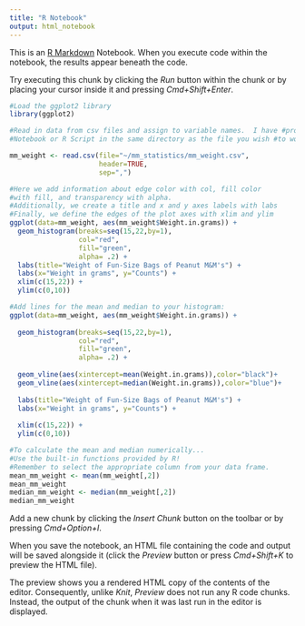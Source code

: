 ```yaml
---
title: "R Notebook"
output: html_notebook
---
```


This is an [R Markdown](http://rmarkdown.rstudio.com) Notebook. When you execute code within the notebook, the results appear beneath the code. 

Try executing this chunk by clicking the *Run* button within the chunk or by placing your cursor inside it and pressing *Cmd+Shift+Enter*. 

```r
#Load the ggplot2 library
library(ggplot2)
```

```r
#Read in data from csv files and assign to variable names.  I have #provided the full path names, but if you are working from an R 
#Notebook or R Script in the same directory as the file you wish #to work with, you can provide the relative path name. 

mm_weight <- read.csv(file="~/mm_statistics/mm_weight.csv",
                      header=TRUE,
                      sep=",")
```

```r
#Here we add information about edge color with col, fill color
#with fill, and transparency with alpha.
#Additionally, we create a title and x and y axes labels with labs
#Finally, we define the edges of the plot axes with xlim and ylim
ggplot(data=mm_weight, aes(mm_weight$Weight.in.grams)) + 
  geom_histogram(breaks=seq(15,22,by=1),
                 col="red",
                 fill="green",
                 alpha= .2) +
  labs(title="Weight of Fun-Size Bags of Peanut M&M's") + 
  labs(x="Weight in grams", y="Counts") +
  xlim(c(15,22)) +
  ylim(c(0,10))
```
```r
#Add lines for the mean and median to your histogram:
ggplot(data=mm_weight, aes(mm_weight$Weight.in.grams)) + 
  
  geom_histogram(breaks=seq(15,22,by=1),
                 col="red",
                 fill="green",
                 alpha= .2) +
  
  geom_vline(aes(xintercept=mean(Weight.in.grams)),color="black")+
  geom_vline(aes(xintercept=median(Weight.in.grams)),color="blue")+
  
  labs(title="Weight of Fun-Size Bags of Peanut M&M's") + 
  labs(x="Weight in grams", y="Counts") +
  
  xlim(c(15,22)) +
  ylim(c(0,10))
```

```r
#To calculate the mean and median numerically...
#Use the built-in functions provided by R!
#Remember to select the appropriate column from your data frame.
mean_mm_weight <- mean(mm_weight[,2])
mean_mm_weight
median_mm_weight <- median(mm_weight[,2])
median_mm_weight
```

Add a new chunk by clicking the *Insert Chunk* button on the toolbar or by pressing *Cmd+Option+I*.

When you save the notebook, an HTML file containing the code and output will be saved alongside it (click the *Preview* button or press *Cmd+Shift+K* to preview the HTML file). 

The preview shows you a rendered HTML copy of the contents of the editor. Consequently, unlike *Knit*, *Preview* does not run any R code chunks. Instead, the output of the chunk when it was last run in the editor is displayed.

